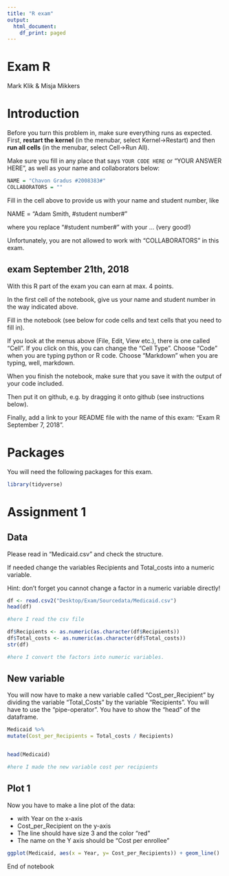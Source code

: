 ```yaml
---
title: "R exam"
output:
  html_document:
    df_print: paged
---
```


# Exam R
Mark Klik & Misja Mikkers

# Introduction

Before you turn this problem in, make sure everything runs as expected. First, **restart the kernel** (in the menubar, select Kernel$\rightarrow$Restart) and then **run all cells** (in the menubar, select Cell$\rightarrow$Run All).

Make sure you fill in any place that says `YOUR CODE HERE` or "YOUR ANSWER HERE", as well as your name and collaborators below:

```r
NAME = "Chavon Gradus #2008383#"
COLLABORATORS = ""
```

Fill in the cell above to provide us with your name and student number, like

NAME = "Adam Smith, #student number#"

where you replace "#student number#" with your ... (very good!)

Unfortunately, you are not allowed to work with "COLLABORATORS" in this exam.

## exam September 21th, 2018

With this R part of the exam you can earn at max. 4 points.

In the first cell of the notebook, give us your name and student number in the way indicated above.

Fill in the notebook (see below for code cells and text cells that you need to fill in).

If you look at the menus above (File, Edit, View etc.), there is one called "Cell". If you click on this, you can change the "Cell Type". Choose "Code" when you are typing python or R code. Choose "Markdown" when you are typing, well, markdown.

When you finish the notebook, make sure that you save it with the output of your code included.

Then put it on github, e.g. by dragging it onto github (see instructions below).

Finally, add a link to your README file with the name of this exam: "Exam R September 7, 2018".

# Packages

You will need the following packages for this exam.

```r
library(tidyverse)

```


# Assignment 1

## Data

Please read in "Medicaid.csv" and check the structure.

If needed change the variables Recipients and Total_costs into a numeric variable.

Hint: don't forget you cannot change a factor in a numeric variable directly!


```r
df <- read.csv2("Desktop/Exam/Sourcedata/Medicaid.csv")
head(df)

#here I read the csv file 
```


```r
df$Recipients <- as.numeric(as.character(df$Recipients))
df$Total_costs <- as.numeric(as.character(df$Total_costs))
str(df)

#here I convert the factors into numeric variables.
```

## New variable

You will now have to make a new variable called "Cost_per_Recipient" by dividing the variable "Total_Costs" by the variable "Recipients". You will have to use the "pipe-operator". You have to show the "head" of the dataframe.


```r
Medicaid %>%
mutate(Cost_per_Recipients = Total_costs / Recipients)


head(Medicaid)

#here I made the new variable cost per recipients
```

## Plot 1

Now you have to make a line plot of the data:

* with Year on the x-axis
* Cost_per_Recipient on the y-axis
* The line should have size 3 and the color "red"
* The name on the Y axis should be "Cost per enrollee"



```r

ggplot(Medicaid, aes(x = Year, y= Cost_per_Recipients)) + geom_line()
```




End of notebook


